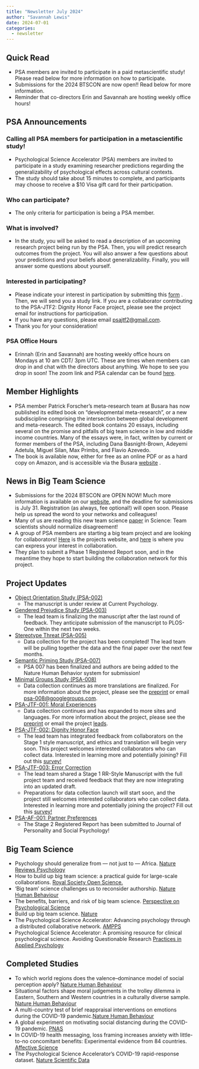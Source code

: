 ```yaml
---
title: "Newsletter July 2024"
author: "Savannah Lewis"
date: 2024-07-01
categories:
  - newsletter
---
```


## Quick Read

- PSA members are invited to participate in a paid metascientific study! Please read below for more information on how to participate.
- Submissions for the 2024 BTSCON are now open!! Read below for more information.
- Reminder that co-directors Erin and Savannah are hosting weekly office hours!

## PSA Announcements

### Calling all PSA members for participation in a metascientific study!
  
- Psychological Science Accelerator (PSA) members are invited to participate in a study examining researcher predictions regarding the generalizability of psychological effects across cultural contexts.
- The study should take about 15 minutes to complete, and participants may choose to receive a $10 Visa gift card for their participation.

### Who can participate?

- The only criteria for participation is being a PSA member.

### What is involved?
  
- In the study, you will be asked to read a description of an upcoming research project being run by the PSA. Then, you will predict research outcomes from the project. You will also answer a few questions about your predictions and your beliefs about generalizability. Finally, you will answer some questions about yourself.

### Interested in participating?
  
- Please indicate your interest in participation by submitting this [form](https://forms.gle/pZV4driQoDKoMMZw7) . Then, we will send you a study link. If you are a collaborator contributing to the PSA-JTF2: Dignity Honor Face project, please see the project email for instructions for participation.
- If you have any questions, please email [psajtf2@gmail.com](mailto:psajtf2@gmail.com).
- Thank you for your consideration!

### PSA Office Hours

- Erinnah (Erin and Savannah) are hosting weekly office hours on Mondays at 10 am CDT/ 3pm UTC. These are times when members can drop in and chat with the directors about anything. We hope to see you drop in soon! The zoom link and PSA calendar can be found [here](https://calendar.google.com/calendar/u/0?cid=c25sbjM1bDJpNm8xcG4zdXVicmd2M3FkMTBAZ3JvdXAuY2FsZW5kYXIuZ29vZ2xlLmNvbQ).

## Member Highlights 

- PSA member Patrick Forscher's meta-research team at Busara has now published its edited book on “developmental meta-research”, or a new subdiscipline comprising the intersection between global development and meta-research. The edited book contains 20 essays, including several on the promise and pitfalls of big team science in low and middle income countries. Many of the essays were, in fact, written by current or former members of the PSA, including Dana Basnight-Brown, Adeyemi Adetula, Miguel Silan, Max Primbs, and Flavio Azevedo.
- The book is available now, either for free as an online PDF or as a hard copy on Amazon, and is accessible via the Busara [website](https://www.busara.global/our-works/a-better-how-notes-on-developmental-meta-research/) .

## News in Big Team Science

- Submissions for the 2024 BTSCON are OPEN NOW! Much more information is available on our [website](https://bigteamscienceconference.github.io/), and the deadline for submissions is July 31. Registration (as always, fee optional!) will open soon. Please help us spread the word to your networks and colleagues!
- Many of us are reading this new team science [paper](https://www.science.org/doi/10.1126/science.ado7070) in Science: Team scientists should normalize disagreement!
- A group of PSA members are starting a big team project and are looking for collaborators! [Here](https://sbarbosadelatorre.wixsite.com/2d3dpersonperception) is the projects website, and [here](https://psicologiauniandes.qualtrics.com/jfe/form/SV_0Bw8L6sMURX0yEu?Q_CHL=qr) is where you can express your interest in collaboration.
- They plan to submit a Phase 1 Registered Report soon, and in the meantime they hope to start building the collaboration network for this project.

## Project Updates

- [Object Orientation Study (PSA-002)](https://psysciacc.org/projects/psa002.html)
  - The manuscript is under review at Current Psychology.
- [Gendered Prejudice Study (PSA-003)](https://psysciacc.org/projects/psa003.html)
  - The lead team is finalizing the manuscript after the last round of feedback. They anticipate submission of the manuscript to PLOS-One within the next two weeks.
- [Stereotype Threat (PSA-005)](https://psysciacc.org/projects/psa005.html)
  - Data collection for the project has been completed! The lead team will be pulling together the data and the final paper over the next few months.
- [Semantic Priming Study (PSA-007)](https://psysciacc.org/projects/psa007.html)
  - PSA 007 has been finalized and authors are being added to the Nature Human Behavior system for submission!
- [Minimal Groups Study (PSA-008)](https://psysciacc.org/projects/psa008.html)
  - Data collection continues as more translations are finalized. For more information about the project, please see the [preprint](https://osf.io/preprints/psyarxiv/5gpr4) or email [psa-008@googlegroups.com](mailto:psa-008@googlegroups.com).
- [PSA-JTF-001: Moral Experiences](https://psysciacc.org/projects/psajtf001.html)
  - Data collection continues and has expanded to more sites and languages. For more information about the project, please see the [preprint](https://osf.io/preprints/psyarxiv/jktnv) or email the project [leads](mailto:psajtf1@gmail.com).
- [PSA-JTF-002: Dignity Honor Face](https://psysciacc.org/projects/psajtf002.html)
  - The lead team has integrated feedback from collaborators on the Stage 1 style manuscript, and ethics and translation will begin very soon. This project welcomes interested collaborators who can collect data. Interested in learning more and potentially joining? Fill out this [survey!](https://docs.google.com/forms/d/e/1FAIpQLSfifQfg-HQdZ-AIoSACu2yeI5bR_DA6nqexmjI0S8GdRaaVWA/viewform)
- [PSA-JTF-003: Error Correction](https://psysciacc.org/projects/psajtf003.html)
  - The lead team shared a Stage 1 RR-Style Manuscript with the full project team and received feedback that they are now integrating into an updated draft.
  - Preparations for data collection launch will start soon, and the project still welcomes interested collaborators who can collect data. Interested in learning more and potentially joining the project? Fill out this [survey!](https://docs.google.com/forms/d/e/1FAIpQLSdEqUp0cOb-duJXvd3C1-DBX8dTZOksDyV-3fh4KFeKyCYrOg/viewform)
- [PSA-AF-001: Partner Preferences](https://psysciacc.org/affiliated/af001.html)
  - The Stage 2 Registered Report has been submitted to Journal of Personality and Social Psychology!

## Big Team Science

- Psychology should generalize from — not just to — Africa. [Nature Reviews Psychology](https://www.nature.com/articles/s44159-022-00070-y)
- How to build up big team science: a practical guide for large-scale collaborations. [Royal Society Open Science.](https://royalsocietypublishing.org/doi/10.1098/rsos.230235)
- ‘Big team’ science challenges us to reconsider authorship. [Nature Human Behaviour](https://www.nature.com/articles/s41562-023-01572-2)
- The benefits, barriers, and risk of big team science. [Perspective on Psychological Science](https://psyarxiv.com/2mdxh)
- Build up big team science. [Nature](https://www.nature.com/articles/d41586-022-00150-2)
- The Psychological Science Accelerator: Advancing psychology through a distributed collaborative network. [AMPPS](https://journals.sagepub.com/doi/full/10.1177/2515245918797607)
- Psychological Science Accelerator: A promising resource for clinical psychological science. Avoiding Questionable Research [Practices in Applied Psychology](https://link.springer.com/chapter/10.1007/978-3-031-04968-2_19)

## Completed Studies

- To which world regions does the valence–dominance model of social perception apply? [Nature Human Behaviour](https://www.nature.com/articles/s41562-020-01007-2)
- Situational factors shape moral judgements in the trolley dilemma in Eastern, Southern and Western countries in a culturally diverse sample. [Nature Human Behaviour](https://www.nature.com/articles/s41562-022-01319-5)
- A multi-country test of brief reappraisal interventions on emotions during the COVID-19 pandemic.[ Nature Human Behaviour](https://www.nature.com/articles/s41562-021-01173-x)
- A global experiment on motivating social distancing during the COVID-19 pandemic. [PNAS](https://www.pnas.org/doi/full/10.1073/pnas.2111091119)
- In COVID-19 health messaging, loss framing increases anxiety with little-to-no concomitant benefits: Experimental evidence from 84 countries. [Affective Science](https://link.springer.com/article/10.1007/s42761-022-00128-3)
- The Psychological Science Accelerator’s COVID-19 rapid-response dataset. [Nature Scientific Data](https://www.nature.com/articles/s41597-022-01811-7)